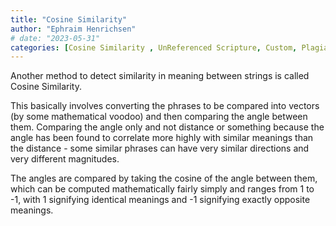 ```yaml
---
title: "Cosine Similarity"
author: "Ephraim Henrichsen"
# date: "2023-05-31"
categories: [Cosine Similarity , UnReferenced Scripture, Custom, Plagiarism]
---
```


Another method to detect similarity in meaning between strings is called Cosine Similarity.

This basically involves converting the phrases to be compared into vectors (by some mathematical voodoo) and then comparing the angle between them. Comparing the angle only and not distance or something because the angle has been found to correlate more highly with similar meanings than the distance - some similar phrases can have very similar directions and very different magnitudes.

The angles are compared by taking the cosine of the angle between them, which can be computed mathematically fairly simply and ranges from 1 to -1, with 1 signifying identical meanings and -1 signifying exactly opposite meanings.
